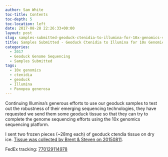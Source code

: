 ```yaml
---
author: Sam White
toc-title: Contents
toc-depth: 5
toc-location: left
date: 2017-08-28 22:26:33+00:00
layout: post
slug: samples-submitted-geoduck-ctenidia-to-illumina-for-10x-genomics-sequencing
title: Samples Submitted - Geoduck Ctenidia to Illumina for 10x Genomics Sequencing
categories:
  - 2017
  - Geoduck Genome Sequencing
  - Samples Submitted
tags:
  - 10x genomics
  - ctenidia
  - geoduck
  - Illumina
  - Panopea generosa
---
```


Continuing Illumina's generous efforts to use our geoduck samples to test out the robustness of their emerging sequencing technologies, they have requested we send them some geoduck tissue so that they can try to complete the genome sequencing efforts using the 10x genomics sequencing platform.

I sent two frozen pieces (~28mg each) of geoduck ctendia tissue on dry ice. [Tissue was collected by Brent & Steven on 20150811](https://onsnetwork.org/halfshell/2015/08/11/big-day-big-clam/).

FedEx tracking: [770129114978](https://www.fedex.com/apps/fedextrack/?action=track&tracknumbers=770129114978&clienttype=ivshpalrt)
